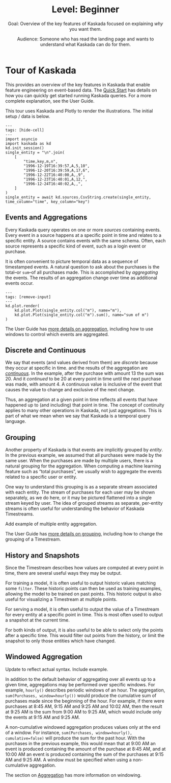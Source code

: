 % Level: Beginner
% Goal: Overview of the key features of Kaskada focused on explaining *why* you want them.
% Audience: Someone who has read the landing page and wants to understand what Kaskada can do for them.

# Tour of Kaskada

This provides an overview of the key features in Kaskada that enable feature engineering on event-based data.
The [Quick Start](./quickstart.qmd) has details on how you can quickly get started running Kaskada queries.
For a more complete explanation, see the User Guide.

This tour uses Kaskada and Plotly to render the illustrations.
The initial setup / data is below.

```
---
tags: [hide-cell]
---
import asyncio
import kaskada as kd
kd.init_session()
single_entity = "\n".join(
    [
        "time,key,m,n",
        "1996-12-19T16:39:57,A,5,10",
        "1996-12-20T16:39:59,A,17,6",
        "1996-12-22T16:40:00,A,,9",
        "1996-12-23T16:40:01,A,12,",
        "1996-12-24T16:40:02,A,,",
    ]
)
single_entity = await kd.sources.CsvString.create(single_entity, time_column="time", key_column="key")
```

## Events and Aggregations

Every Kaskada query operates on one or more _sources_ containing events.
Every event in a source happens at a specific point in time and relates to a specific entity.
A source contains events with the same schema.
Often, each source represents a specific kind of event, such as a login event or purchase.

It is often convenient to picture temporal data as a sequence of timestamped events.
A natural question to ask about the purchases is the total--or `sum`--of all purchases made.
This is accomplished by _aggregating_ the events.
The results of an aggregation change over time as additional events occur.

```
---
tags: [remove-input]
---
kd.plot.render(
    kd.plot.Plot(single_entity.col("m"), name="m"),
    kd.plot.Plot(single_entity.col("m").sum(), name="sum of m")
)
```

The User Guide has [more details on aggregation](./aggregation.qmd), including how to use windows to control which events are aggregated.

## Discrete and Continuous
We say that events (and values derived from them) are _discrete_ because they occur at specific in time.
and the results of the aggregation are [_continuous_](./timestreams.qmd#continuity).
In the example, after the purchase with amount 13 the sum was 20.
And it _continued_ to be 20 at every point in time until the next purchase was made, with amount 4.
A continuous value is inclusive of the event that causes the value to change and exclusive of the next change.

Thus, an aggregation at a given point in time reflects all events that have happened up to (and including) that point in time.
The concept of continuity applies to many other operations in Kaskada, not just aggregations.
This is part of what we mean when we say that Kaskada is a temporal query language.

## Grouping
Another property of Kaskada is that events are implicitly grouped by _entity_.
In the previous example, we assumed that all purchases were made by the same user.
When the purchases are made by multiple users, there is a natural grouping for the aggregation.
When computing a machine learning feature such as "total purchases", we usually wish to aggregate the events related to a specific user or entity.

One way to understand this grouping is as a separate stream associated with each entity.
The stream of purchases for each user may be shown separately, as we do here, or it may be pictured flattened into a single stream keyed by user.
The idea of grouped streams as separate, per-entity streams is often useful for understanding the behavior of Kaskada Timestreams.

::: {.callout-note title=Todo}
Add example of multiple entity aggregation.
:::

The User Guide has [more details on grouping](./entities.qmd), including how to change the grouping of a Timestream.

## History and Snapshots

Since the Timestream describes how values are computed at every point in time, there are several useful ways they may be output.

For training a model, it is often useful to output historic values matching some `filter`.
These historic points can then be used as training examples, allowing the model to be trained on past points.
This historic output is also useful for visualizing a Timestream at multiple points.

For serving a model, it is often useful to output the value of a Timestream for every entity at a specific point in time.
This is most often used to output a snapshot at the current time.

For both kinds of output, it is also useful to be able to select only the points after a specific time.
This would filter out points from the history, or limit the snapshot to only those entities which have changed.

## Windowed Aggregation

::: {.callout-note title=Todo}
Update to reflect actual syntax. Include example.
:::

In addition to the default behavior of aggregating over all events up to a given time, aggregations may be performed over specific windows.
For example, `hourly()` describes periodic windows of an hour.
The aggregation, `sum(Purchases, window=hourly())` would produce the cumulative sum of purchases made since the beginning of the hour.
For example, if there were purchases at 8:45 AM, 9:15 AM and 9:25 AM and 10:02 AM, then the result at 9:25 AM is the sum from 9:00 AM to 9:25 AM, which would include only the events at 9:15 AM and 9:25 AM.

A non-cumulative windowed aggregation produces values only at the end of a window.
For instance, `sum(Purchases, window=hourly(), cumulative=false)` will produce the sum for the past hour.
With the purchases in the previous example, this would mean that at 9:00 AM an event is produced containing the amount of the purchase at 8:45 AM, and at 10:00 AM an event is produced containing the sum of the purchases at 9:15 AM and 9:25 AM.
A window must be specified when using a non-cumulative aggregation.

The section on [Aggregation](./aggregation.qmd#windowing) has more information on windowing.
